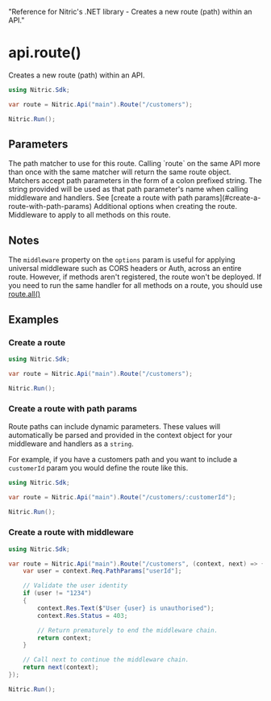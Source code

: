   "Reference for Nitric's .NET library - Creates a new route (path) within an API."

# api.route()

Creates a new route (path) within an API.

```csharp
using Nitric.Sdk;

var route = Nitric.Api("main").Route("/customers");

Nitric.Run();
```

## Parameters

<Properties>
  <Property name="match" type="string" required>
    The path matcher to use for this route. Calling `route` on the same API more
    than once with the same matcher will return the same route object. Matchers
    accept path parameters in the form of a colon prefixed string. The string
    provided will be used as that path parameter's name when calling middleware
    and handlers. See [create a route with path
    params](#create-a-route-with-path-params)
  </Property>
  <Property name="options" type="object">
    Additional options when creating the route.
    <Properties nested>
      <Property name="middleware" type="HttpMiddleware or HttpMiddleware[]">
        Middleware to apply to all methods on this route.
      </Property>
    </Properties>
  </Property>
</Properties>

## Notes

The `middleware` property on the `options` param is useful for applying universal middleware such as CORS headers or Auth, across an entire route. However, if methods aren't registered, the route won't be deployed. If you need to run the same handler for all methods on a route, you should use [route.all()](./api-route-all)

## Examples

### Create a route

```c#
using Nitric.Sdk;

var route = Nitric.Api("main").Route("/customers");

Nitric.Run();
```

### Create a route with path params

Route paths can include dynamic parameters. These values will automatically be parsed and provided in the context object for your middleware and handlers as a `string`.

For example, if you have a customers path and you want to include a `customerId` param you would define the route like this.

```c#
using Nitric.Sdk;

var route = Nitric.Api("main").Route("/customers/:customerId");

Nitric.Run();
```

### Create a route with middleware

```csharp
using Nitric.Sdk;

var route = Nitric.Api("main").Route("/customers", (context, next) => {
    var user = context.Req.PathParams["userId"];

    // Validate the user identity
    if (user != "1234")
    {
        context.Res.Text($"User {user} is unauthorised");
        context.Res.Status = 403;

        // Return prematurely to end the middleware chain.
        return context;
    }

    // Call next to continue the middleware chain.
    return next(context);
});

Nitric.Run();
```
